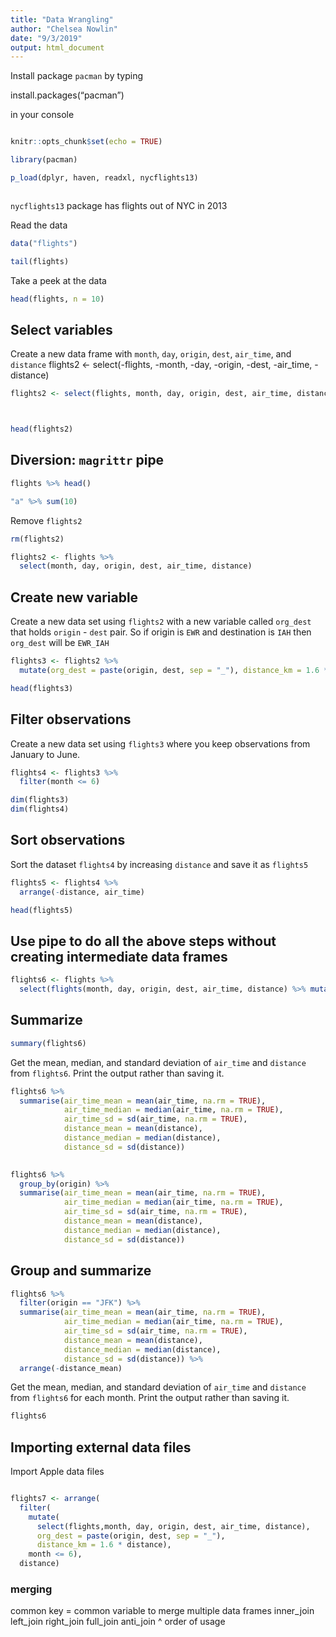 ---
title: "Data Wrangling"
author: "Chelsea Nowlin"
date: "9/3/2019"
output: html_document
---


Install package `pacman` by typing 

install.packages("pacman") 

in your console

```{r setup, include=FALSE}
```


```{r setup, include=FALSE}
knitr::opts_chunk$set(echo = TRUE)

library(pacman)

p_load(dplyr, haven, readxl, nycflights13)
```


```{r setup, include=FALSE}
```


`nycflights13` package has flights out of NYC in 2013


Read the data

```{r}
data("flights")
```

```{r}
tail(flights)
```

Take a peek at the data

```{r}
head(flights, n = 10)
```

## Select variables

Create a new data frame with `month`, `day`, `origin`, `dest`, `air_time`, and `distance`
flights2 <- select(-flights, -month, -day, -origin, -dest, -air_time, -distance)

```{r}
flights2 <- select(flights, month, day, origin, dest, air_time, distance)




```

```{r}
head(flights2)

```


## Diversion: `magrittr` pipe
```{r}
flights %>% head()
```

```{r}
"a" %>% sum(10)
```


Remove `flights2`
```{r}
rm(flights2)
```


```{r}
flights2 <- flights %>% 
  select(month, day, origin, dest, air_time, distance)
```

## Create new variable

Create a new data set using `flights2` with a new variable called `org_dest` that holds `origin` - `dest` pair. So if origin is `EWR` and destination is `IAH` then `org_dest` will be `EWR_IAH`

```{r}
flights3 <- flights2 %>% 
  mutate(org_dest = paste(origin, dest, sep = "_"), distance_km = 1.6 * distance)
```

```{r}
head(flights3)
```


## Filter observations

Create a new data set using `flights3` where you keep observations from January to June.

```{r}
flights4 <- flights3 %>% 
  filter(month <= 6)
```

```{r}
dim(flights3)
dim(flights4)
```

## Sort observations

Sort the dataset `flights4` by increasing `distance` and save it as `flights5`

```{r}
flights5 <- flights4 %>% 
  arrange(-distance, air_time)
```

```{r}
head(flights5)
```

## Use pipe to do all the above steps without creating intermediate data frames

```{r}
flights6 <- flights %>% 
  select(flights(month, day, origin, dest, air_time, distance) %>% mutate(org_dest = paste(origin, dest, sep = "_"), distance_km = 1.6 * distance) %>% filter(month <= 6) %>% arrange(distance)
```
 


## Summarize
```{r}
summary(flights6)
```


Get the mean, median, and standard deviation of `air_time` and `distance` from `flights6`. Print the output rather than saving it.

```{r}
flights6 %>% 
  summarise(air_time_mean = mean(air_time, na.rm = TRUE),
            air_time_median = median(air_time, na.rm = TRUE),
            air_time_sd = sd(air_time, na.rm = TRUE),
            distance_mean = mean(distance),
            distance_median = median(distance),
            distance_sd = sd(distance))
                                 


```
```{r}
flights6 %>% 
  group_by(origin) %>% 
  summarise(air_time_mean = mean(air_time, na.rm = TRUE),
            air_time_median = median(air_time, na.rm = TRUE),
            air_time_sd = sd(air_time, na.rm = TRUE),
            distance_mean = mean(distance),
            distance_median = median(distance),
            distance_sd = sd(distance))
```



## Group and summarize
```{r}

flights6 %>% 
  filter(origin == "JFK") %>% 
  summarise(air_time_mean = mean(air_time, na.rm = TRUE),
            air_time_median = median(air_time, na.rm = TRUE),
            air_time_sd = sd(air_time, na.rm = TRUE),
            distance_mean = mean(distance),
            distance_median = median(distance),
            distance_sd = sd(distance)) %>% 
  arrange(-distance_mean)
```


Get the mean, median, and standard deviation of `air_time` and `distance` from `flights6` for each month. Print the output rather than saving it.

```{r}
flights6 


```


## Importing external data files

Import Apple data files

```{r}

```


```{r}
flights7 <- arrange(
  filter(
    mutate(
      select(flights,month, day, origin, dest, air_time, distance), 
      org_dest = paste(origin, dest, sep = "_"),
      distance_km = 1.6 * distance),
    month <= 6),
  distance)
```

### merging
common key = common variable to merge multiple data frames
inner_join
left_join 
right_join
full_join
anti_join
^ order of usage
